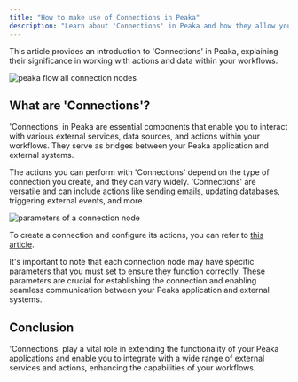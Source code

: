 ```yaml
---
title: "How to make use of Connections in Peaka"
description: "Learn about 'Connections' in Peaka and how they allow you to work with various actions and data in your workflows"
---
```


This article provides an introduction to 'Connections' in Peaka, explaining their significance in working with actions and data within your workflows.

<img
  src="https://cdn.peaka.com/jexl/flows/connections-1.png"
  alt="peaka flow all connection nodes"
/>

## What are 'Connections'?

'Connections' in Peaka are essential components that enable you to interact with various external services, data sources, and actions within your workflows. They serve as bridges between your Peaka application and external systems.

The actions you can perform with 'Connections' depend on the type of connection you create, and they can vary widely. 'Connections' are versatile and can include actions like sending emails, updating databases, triggering external events, and more.

<img
  src="https://cdn.peaka.com/jexl/flows/connections-2.png"
  alt="parameters of a connection node"
/>

To create a connection and configure its actions, you can refer to [this article](https://www.peaka.com/docs/connecting-your-data/add-connection/).

It's important to note that each connection node may have specific parameters that you must set to ensure they function correctly. These parameters are crucial for establishing the connection and enabling seamless communication between your Peaka application and external systems.

## Conclusion

'Connections' play a vital role in extending the functionality of your Peaka applications and enable you to integrate with a wide range of external services and actions, enhancing the capabilities of your workflows.
